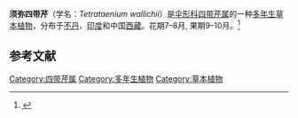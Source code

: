 {{Speciesbox
| status = 
| status_system = 
| image =
| genus = Tetrataenium
| species = wallichii
| authority =  (DC.) Manden.
| synonyms = 
* ''Heracleum wallichii'' DC.
| synonyms_ref = 
}}
'''须弥四带芹'''（学名：''Tetrataenium wallichii''）是[[伞形科|伞形科]][[四带芹属|四带芹属]]的一种[[多年生|多年生]][[草本植物|草本植物]]，分布于[[不丹|不丹]]、[[印度|印度]]和中国[[西藏|西藏]]。花期7–8月, 果期9–10月。<ref>{{cite journal |last1=Liu |first1=Cheng |last2=Ya |first2=Jidong |last3=Guo |first3=Yongjie |last4=Cai |first4=Jie |last5=Zhang |first5=Ting |title=Newly recorded species of seed plants from Xizang, China |journal=Biodiversity Science |date=2020-10-20 |volume=28 |issue=10 |pages=1238 |doi=10.17520/biods.2020161}}</ref>

==参考文献==
{{reflist}}
{{Taxonbar}}

[[Category:四带芹属|Category:四带芹属]]
[[Category:多年生植物|Category:多年生植物]]
[[Category:草本植物|Category:草本植物]]